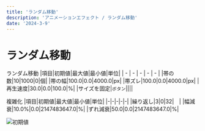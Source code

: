 ---
title: 'ランダム移動'
description: 'アニメーションエフェクト / ランダム移動'
date: '2024-3-9'
---

# ランダム移動

ランダム移動
|項目|初期値|最大値|最小値|単位|
| - | - | - | - | - |
|帯の数|10|1000|0|個|
|帯の幅|100.0|0.0|4000.0|px|
|帯ズレ|100.0|0.0|4000.0|px|
|再生速度|30.0|0.0|100.0|%|
|サイズを固定|`ボタン`||||

複雑化
|項目|初期値|最大値|最小値|単位|
|-|-|-|-|-|
|繰り返し|3|0|32|　|
|幅減衰|10.0%|0.0|2147483647.0|%|
|ずれ減衰|50.0|0.0|2147483647.0|%|

![初期値](/assets/effects/アニメーション/ランダム移動/初期値.png)